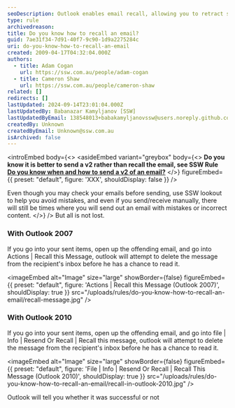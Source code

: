 ```yaml
---
seoDescription: Outlook enables email recall, allowing you to retract sent messages before recipients read them, available in Outlook 2007 and 2010.
type: rule
archivedreason:
title: Do you know how to recall an email?
guid: 7ae31f34-7d91-40f7-9c90-1d9a2275284c
uri: do-you-know-how-to-recall-an-email
created: 2009-04-17T04:32:04.000Z
authors:
  - title: Adam Cogan
    url: https://ssw.com.au/people/adam-cogan
  - title: Cameron Shaw
    url: https://ssw.com.au/people/cameron-shaw
related: []
redirects: []
lastUpdated: 2024-09-14T23:01:04.000Z
lastUpdatedBy: Babanazar Kamyljanov [SSW]
lastUpdatedByEmail: 138548013+babakamyljanovssw@users.noreply.github.com
createdBy: Unknown
createdByEmail: Unknown@ssw.com.au
isArchived: false
---
```


<introEmbed
  body={<>
<asideEmbed
  variant="greybox"
  body={<>
    **Do you know it is better to send a v2 rather than recall the email, see SSW Rule [Do you know when and how to send a v2 of an email?](/email-send-a-v2)**
  </>}
  figureEmbed={{
    preset: "default",
    figure: 'XXX',
    shouldDisplay: false
  }}
/>

Even though you may check your emails before sending, use SSW lookout to help you avoid mistakes, and even if you send/receive manually, there will still be times where you will send out an email with mistakes or incorrect content.
  </>}
/>
But all is not lost.

### With Outlook 2007

If you go into your sent items, open up the offending email, and go into Actions | Recall this Message, outlook will attempt to delete the message from the recipient's inbox before he has a chance to read it.


<imageEmbed
  alt="Image"
  size="large"
  showBorder={false}
  figureEmbed={{
    preset: "default",
    figure: 'Actions | Recall this Message (Outlook 2007)',
    shouldDisplay: true
  }}
  src="/uploads/rules/do-you-know-how-to-recall-an-email/recall-message.jpg"
/>

### With Outlook 2010

If you go into your sent items, open up the offending email, and go into file | Info | Resend Or Recall | Recall this message, outlook will attempt to delete the message from the recipient's inbox before he has a chance to read it.


<imageEmbed
  alt="Image"
  size="large"
  showBorder={false}
  figureEmbed={{
    preset: "default",
    figure: 'File | Info | Resend Or Recall | Recall This Message (Outlook 2010)',
    shouldDisplay: true
  }}
  src="/uploads/rules/do-you-know-how-to-recall-an-email/recall-in-outlook-2010.jpg"
/>

Outlook will tell you whether it was successful or not
